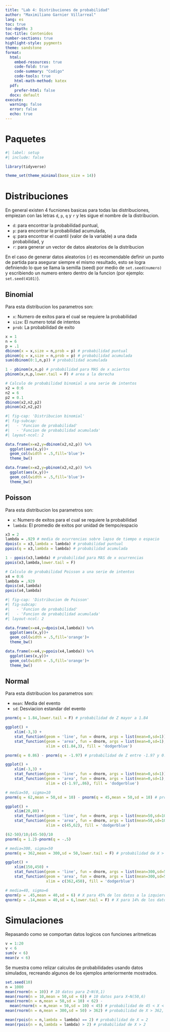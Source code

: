 ```yaml
---
title: "Lab 4: Distribuciones de probabilidad"
author: "Maximiliano Garnier Villarreal"
lang: es
toc: true
toc-depth: 3
toc-title: Contenidos
number-sections: true
highlight-style: pygments
theme: sandstone
format:
  html:
    embed-resources: true
    code-fold: true
    code-summary: "Codigo"
    code-tools: true
    html-math-method: katex
  pdf: 
    prefer-html: false
  docx: default
execute:
  warning: false
  error: false
  echo: true
---
```


# Paquetes

```r
#| label: setup
#| include: false

library(tidyverse)

theme_set(theme_minimal(base_size = 14))
```

# Distribuciones

En general existen 4 fucniones basicas para todas las distribuciones, empiezan con las letras `d`, `p`, `q` y `r` y les sigue el nombre de la distribucion.

-   `d`: para encontrar la probabilidad puntual,
-   `p`: para encontrar la probabilidad acumulada,
-   `q`: para encontrar el cuantil (valor de la variable) a una dada probabilidad, y
-   `r`: para generar un vector de datos aleatorios de la distribucion

En el caso de generar datos aleatorios (`r`) es recomendable definir un punto de partida para asegurar siempre el mismo resultado, esto se logra definiendo lo que se llama la semilla (seed) por medio de `set.seed(numero)` y escribiendo un numero entero dentro de la funcion (por ejemplo: `set.seed(4101)`).

## Binomial

Para esta distribucion los parametros son:

-   `x`: Numero de exitos para el cual se requiere la probabilidad
-   `size`: El numero total de intentos
-   `prob`: La probabilidad de exito

```r
x = 1
n = 6
p = .1
dbinom(x = x,size = n,prob = p) # probabilidad puntual
pbinom(q = x,size = n,prob = p) # probabilidad acumulada
sum(dbinom(0:1,n,p)) # probabilidad acumulada

1 - pbinom(x,n,p) # probabilidad para MAS de x aciertos
pbinom(x,n,p,lower.tail = F) # area a la derecha

# Calculo de probabilidad binomial a una serie de intentos 
x2 = 0:6
n2 = 6
p2 = 0.1
dbinom(x2,n2,p2)
pbinom(x2,n2,p2)
```

```r
#| fig-cap: 'Distribucion binomial'
#| fig-subcap:
#|   - 'Funcion de probabilidad'
#|   - 'Funcion de probabilidad acumulada'
#| layout-ncol: 2

data.frame(x=x2,y=dbinom(x2,n2,p)) %>% 
  ggplot(aes(x,y))+
  geom_col(width = .5,fill='blue')+
  theme_bw()

data.frame(x=x2,y=pbinom(x2,n2,p)) %>% 
  ggplot(aes(x,y))+
  geom_col(width = .5,fill='blue')+
  theme_bw()
```

## Poisson

Para esta distribucion los parametros son:

-   `x`: Numero de exitos para el cual se requiere la probabilidad
-   `lambda`: El promedio de exitos por unidad de tiempo/espacio

```r
x3 = 2
lambda = .929 # media de ocurrencias sobre lapso de tiempo o espacio
dpois(x = x3,lambda = lambda) # probabilidad puntual
ppois(q = x3,lambda = lambda) # probabilidad acumulada

1 - ppois(x3,lambda) # probabilidad para MAS de x ocurrencias
ppois(x3,lambda,lower.tail = F)

# Calculo de probabilidad Poisson a una serie de intentos 
x4 = 0:6
lambda = .929
dpois(x4,lambda)
ppois(x4,lambda)
```

```r
#| fig-cap: 'Distribucion de Poisson'
#| fig-subcap:
#|   - 'Funcion de probabilidad'
#|   - 'Funcion de probabilidad acumulada'
#| layout-ncol: 2

data.frame(x=x4,y=dpois(x4,lambda)) %>% 
  ggplot(aes(x,y))+
  geom_col(width = .5,fill='orange')+
  theme_bw()

data.frame(x=x4,y=ppois(x4,lambda)) %>% 
  ggplot(aes(x,y))+
  geom_col(width = .5,fill='orange')+
  theme_bw()
```

## Normal

Para esta distribucion los parametros son:

-   `mean`: Media del evento
-   `sd`: Desviacion estandar del evento

```r
pnorm(q = 1.84,lower.tail = F) # probabilidad de Z mayor a 1.84

ggplot() + 
    xlim(-3,3) +
    stat_function(geom = 'line', fun = dnorm, args = list(mean=0,sd=1)) + 
    stat_function(geom = 'area', fun = dnorm, args = list(mean=0,sd=1), 
                  xlim = c(1.84,3), fill = 'dodgerblue')
```

```r
pnorm(q = 0.86) - pnorm(q = -1.97) # probabilidad de Z entre -1.97 y 0.86

ggplot() + 
    xlim(-3,3) +
    stat_function(geom = 'line', fun = dnorm, args = list(mean=0,sd=1)) + 
    stat_function(geom = 'area', fun = dnorm, args = list(mean=0,sd=1), 
                  xlim = c(-1.97,.86), fill = 'dodgerblue')
```

```r
# media=50, sigma=10
pnorm(q = 62,mean = 50,sd = 10) - pnorm(q = 45,mean = 50,sd = 10) # probabilidad de 45 < X < 62

ggplot() + 
    xlim(20,80) +
    stat_function(geom = 'line', fun = dnorm, args = list(mean=50,sd=10)) + 
    stat_function(geom = 'area', fun = dnorm, args = list(mean=50,sd=10), 
                  xlim = c(45,62), fill = 'dodgerblue')

(62-50)/10;(45-50)/10
pnorm(q = 1.2)-pnorm(q = -.5)
```

```r
# media=300, sigma=50
pnorm(q = 362,mean = 300,sd = 50,lower.tail = F) # probabilidad de X > 362

ggplot() + 
    xlim(150,450) +
    stat_function(geom = 'line', fun = dnorm, args = list(mean=300,sd=50)) + 
    stat_function(geom = 'area', fun = dnorm, args = list(mean=300,sd=50), 
                  xlim = c(362,450), fill = 'dodgerblue')
```

```r
# media=40, sigma=6
qnorm(p = .45,mean = 40,sd = 6) # X para 45% de los datos a la izquierda
qnorm(p = .14,mean = 40,sd = 6,lower.tail = F) # X para 14% de los datos a la derecha
```

# Simulaciones

Repasando como se comportan datos logicos con funciones aritmeticas

```r
v = 1:20
v < 6
sum(v < 6)
mean(v < 6)
```

Se muestra como relizar calculos de probabilidades usando datos simulados, recreando algunos de los ejemplos anteriormente mostrados.

```r
set.seed(10)
n = 1000
mean(rnorm(n = 10)) # 10 datos para Z~N(0,1)
mean(rnorm(n = 10,mean = 50,sd = 6)) # 10 datos para X~N(50,6)
mean(rnorm(n = n,mean = 50,sd = 10) < 62) - 
  mean(rnorm(n = n,mean = 50,sd = 10) < 45) # probabilidad de 45 < X < 62
mean(rnorm(n = n,mean = 300,sd = 50) > 362) # probabilidad de X > 362, media=300, sigma=50
```

```r
mean(rpois(n = n,lambda = lambda) == 2) # probabilidad de X = 2
mean(rpois(n = n,lambda = lambda) > 2) # probabilidad de X > 2
```
